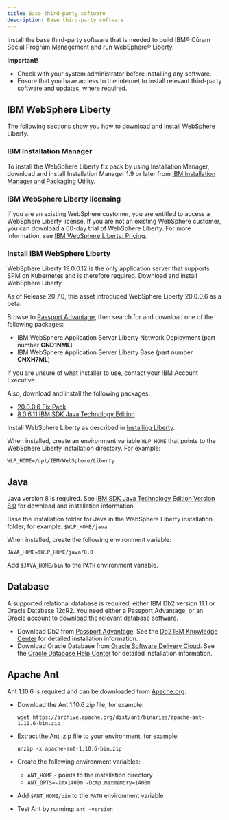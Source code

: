 ```yaml
---
title: Base third-party software
description: Base third-party software
---
```


Install the base third-party software that is needed to build IBM® Cúram Social Program Management and run WebSphere® Liberty.

<InlineNotification kind="warning">

**Important!**

* Check with your system administrator before installing any software.
* Ensure that you have access to the internet to install relevant third-party software and updates, where required.

</InlineNotification>

## IBM WebSphere Liberty

The following sections show you how to download and install WebSphere Liberty.

### IBM Installation Manager

To install the WebSphere Liberty fix pack by using Installation Manager, download and install Installation Manager 1.9 or later from [IBM Installation Manager and Packaging Utility](https://www.ibm.com/support/pages/installation-manager-and-packaging-utility-download-documents).

### IBM WebSphere Liberty licensing

If you are an existing WebSphere customer, you are entitled to access a WebSphere Liberty license.
If you are not an existing WebSphere customer, you can download a 60-day trial of WebSphere Liberty. For more information, see [IBM WebSphere Liberty: Pricing](https://www.ibm.com/cloud/websphere-liberty/pricing).

### Install IBM WebSphere Liberty

WebSphere Liberty 19.0.0.12 is the only application server that supports SPM on Kubernetes and is therefore required. Download and install WebSphere Liberty.

<InlineNotification>

As of Release 20.7.0, this asset introduced WebSphere Liberty 20.0.0.6 as a beta.

</InlineNotification>

Browse to [Passport Advantage](https://www.ibm.com/software/passportadvantage/index.html), then search for and download one of the following packages:

* IBM WebSphere Application Server Liberty Network Deployment (part number **CND1NML**)
* IBM WebSphere Application Server Liberty Base (part number **CNXH7ML**)

If you are unsure of what installer to use, contact your IBM Account Executive.

Also, download and install the following packages:

* [20.0.0.6 Fix Pack](https://www.ibm.com/support/pages/node/6217900)
* [8.0.6.11 IBM SDK Java Technology Edition](https://www.ibm.com/support/pages/node/587245#80611)

Install WebSphere Liberty as described in [Installing Liberty](https://www.ibm.com/support/knowledgecenter/SSEQTP_liberty/com.ibm.websphere.wlp.nd.multiplatform.doc/ae/twlp_inst_top.html).

When installed, create an environment variable `WLP_HOME` that points to the WebSphere Liberty installation directory. For example:

```shell
WLP_HOME=/opt/IBM/WebSphere/Liberty
```

## Java

Java version 8 is required. See
[IBM SDK Java Technology Edition Version 8.0](https://www.ibm.com/support/pages/ibm-sdk-java-technology-edition-version-80-websphere-application-server-using-installation-manager)
for download and installation information.

Base the installation folder for Java in the WebSphere Liberty installation folder; for example: `$WLP_HOME/java`

When installed, create the following environment variable:

`JAVA_HOME=$WLP_HOME/java/8.0`

Add `$JAVA_HOME/bin` to the `PATH` environment variable.

## Database

A supported relational database is required, either IBM Db2 version 11.1 or Oracle Database 12cR2. You need either a Passport Advantage, or an Oracle account to download the relevant database software.

* Download Db2 from [Passport Advantage](https://www.ibm.com/software/passportadvantage/index.html).
 See the [Db2 IBM Knowledge Center](https://www.ibm.com/support/knowledgecenter/en/SSEPGG_11.1.0/com.ibm.db2.luw.qb.server.doc/doc/c0060076.html) for detailed installation information.
* Download Oracle Database from [Oracle Software Delivery Cloud](https://edelivery.oracle.com/osdc/faces/SoftwareDelivery).
 See the [Oracle Database Help Center](https://docs.oracle.com/en/database/oracle/oracle-database/12.2/index.html) for detailed installation information.

## Apache Ant

Ant 1.10.6 is required and can be downloaded from [Apache.org](https://archive.apache.org/dist/ant/binaries/):

* Download the Ant 1.10.6 zip file, for example:

  `wget https://archive.apache.org/dist/ant/binaries/apache-ant-1.10.6-bin.zip`
* Extract the Ant .zip file to your environment, for example:

  `unzip -x apache-ant-1.10.6-bin.zip`
* Create the following environment variables:
  * `ANT_HOME` - points to the installation directory
  * `ANT_OPTS=-Xmx1400m -Dcmp.maxmemory=1400m`
* Add `$ANT_HOME/bin` to the `PATH` environment variable

* Test Ant by running: `ant -version`
